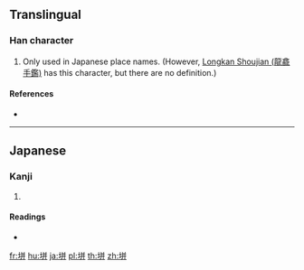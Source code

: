 {{character info/new}}
==Translingual==

===Han character===
{{Han char|rn=32|rad=土|as=06|sn=9|four=|canj=GTT|ids=⿰土并}}

# Only used in Japanese place names. (However, [[w:Longkan Shoujian|Longkan Shoujian (龍龕手鑑)]] has this character, but there are no definition.)

====References====
* {{Han ref|kx=0228.291|dkj=05086|hdz=10442.011|uh=57AA|ud=22442}}

----

==Japanese==

===Kanji===
{{ja-kanji|grade=|rs=土06}}

# {{defn|lang=ja|sort=土06}}

====Readings====
* {{ja-readings|on=|kun=[[は]] (ha)}}

[[fr:垪]]
[[hu:垪]]
[[ja:垪]]
[[pl:垪]]
[[th:垪]]
[[zh:垪]]